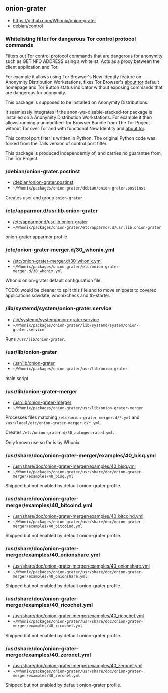 == onion-grater ==

* https://github.com/Whonix/onion-grater
* [https://github.com/Whonix/onion-grater/blob/master/debian/control debian/control]
===  Whitelisting filter for dangerous Tor control protocol commands ===

Filters out Tor control protocol commands that are dangerous for anonymity
such as GETINFO ADDRESS using a whitelist. Acts as a proxy between the client
application and Tor.

For example it allows using Tor Browser's New Identity feature on Anonymity
Distribution Workstations, fixes Tor Browser's about:tor default homepage and
Tor Button status indicator without exposing commands that are dangerous for
anonymity.

This package is supposed to be installed on Anonymity Distributions.

It seamlessly integrates if the anon-ws-disable-stacked-tor package
is installed on a Anonymity Distribution Workstations. For example it then
allows running a unmodified Tor Browser Bundle from The Tor Project without
Tor over Tor and with functional New Identity and about:tor.

This control port filter is written in Python. The original Python code
was forked from the Tails version of control port filter.

This package is produced independently of, and carries no guarantee from,
The Tor Project.
=== /debian/onion-grater.postinst ===

* [https://github.com/Whonix/onion-grater/blob/master/debian/onion-grater.postinst /debian/onion-grater.postinst]
* <code>~/Whonix/packages/onion-grater/debian/onion-grater.postinst</code>

Creates user and group <code>onion-grater</code>.
=== /etc/apparmor.d/usr.lib.onion-grater ===

* [https://github.com/Whonix/onion-grater/blob/master/etc/apparmor.d/usr.lib.onion-grater /etc/apparmor.d/usr.lib.onion-grater]
* <code>~/Whonix/packages/onion-grater/etc/apparmor.d/usr.lib.onion-grater</code>

onion-grater apparmor profile
=== /etc/onion-grater-merger.d/30_whonix.yml ===

* [https://github.com/Whonix/onion-grater/blob/master/etc/onion-grater-merger.d/30_whonix.yml /etc/onion-grater-merger.d/30_whonix.yml]
* <code>~/Whonix/packages/onion-grater/etc/onion-grater-merger.d/30_whonix.yml</code>

Whonix onion-grater default configuration file.

TODO: would be cleaner to split this file and to move snippets to covered
applications sdwdate, whonixcheck and tb-starter.
=== /lib/systemd/system/onion-grater.service ===

* [https://github.com/Whonix/onion-grater/blob/master/lib/systemd/system/onion-grater.service /lib/systemd/system/onion-grater.service]
* <code>~/Whonix/packages/onion-grater/lib/systemd/system/onion-grater.service</code>

Runs <code>/usr/lib/onion-grater</code>.
=== /usr/lib/onion-grater ===

* [https://github.com/Whonix/onion-grater/blob/master/usr/lib/onion-grater /usr/lib/onion-grater]
* <code>~/Whonix/packages/onion-grater/usr/lib/onion-grater</code>

main script
=== /usr/lib/onion-grater-merger ===

* [https://github.com/Whonix/onion-grater/blob/master/usr/lib/onion-grater-merger /usr/lib/onion-grater-merger]
* <code>~/Whonix/packages/onion-grater/usr/lib/onion-grater-merger</code>

Processes files matching <code>/etc/onion-grater-merger.d/*.yml</code> and
<code>/usr/local/etc/onion-grater-merger.d/*.yml</code>.

Creates <code>/etc/onion-grater.d/30_autogenerated.yml</code>.

Only known use so far is by Whonix.
=== /usr/share/doc/onion-grater-merger/examples/40_bisq.yml ===

* [https://github.com/Whonix/onion-grater/blob/master/usr/share/doc/onion-grater-merger/examples/40_bisq.yml /usr/share/doc/onion-grater-merger/examples/40_bisq.yml]
* <code>~/Whonix/packages/onion-grater/usr/share/doc/onion-grater-merger/examples/40_bisq.yml</code>

Shipped but not enabled by default onion-grater profile.
=== /usr/share/doc/onion-grater-merger/examples/40_bitcoind.yml ===

* [https://github.com/Whonix/onion-grater/blob/master/usr/share/doc/onion-grater-merger/examples/40_bitcoind.yml /usr/share/doc/onion-grater-merger/examples/40_bitcoind.yml]
* <code>~/Whonix/packages/onion-grater/usr/share/doc/onion-grater-merger/examples/40_bitcoind.yml</code>

Shipped but not enabled by default onion-grater profile.
=== /usr/share/doc/onion-grater-merger/examples/40_onionshare.yml ===

* [https://github.com/Whonix/onion-grater/blob/master/usr/share/doc/onion-grater-merger/examples/40_onionshare.yml /usr/share/doc/onion-grater-merger/examples/40_onionshare.yml]
* <code>~/Whonix/packages/onion-grater/usr/share/doc/onion-grater-merger/examples/40_onionshare.yml</code>

Shipped but not enabled by default onion-grater profile.
=== /usr/share/doc/onion-grater-merger/examples/40_ricochet.yml ===

* [https://github.com/Whonix/onion-grater/blob/master/usr/share/doc/onion-grater-merger/examples/40_ricochet.yml /usr/share/doc/onion-grater-merger/examples/40_ricochet.yml]
* <code>~/Whonix/packages/onion-grater/usr/share/doc/onion-grater-merger/examples/40_ricochet.yml</code>

Shipped but not enabled by default onion-grater profile.
=== /usr/share/doc/onion-grater-merger/examples/40_zeronet.yml ===

* [https://github.com/Whonix/onion-grater/blob/master/usr/share/doc/onion-grater-merger/examples/40_zeronet.yml /usr/share/doc/onion-grater-merger/examples/40_zeronet.yml]
* <code>~/Whonix/packages/onion-grater/usr/share/doc/onion-grater-merger/examples/40_zeronet.yml</code>

Shipped but not enabled by default onion-grater profile.
